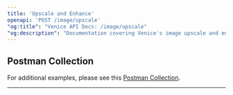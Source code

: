 ```yaml
---
title: 'Upscale and Enhance'
openapi: 'POST /image/upscale'
"og:title": "Venice API Docs: /image/upscale"
"og:description": "Documentation covering Venice's image upscale and enhance API."
---
```


## Postman Collection
For additional examples, please see this [Postman Collection](https://www.postman.com/veniceai/workspace/venice-ai-workspace/folder/38652128-8c268e3a-614f-4e49-9816-e4b8d1597818?action=share&source=copy-link&creator=38652128&ctx=documentation).

-------